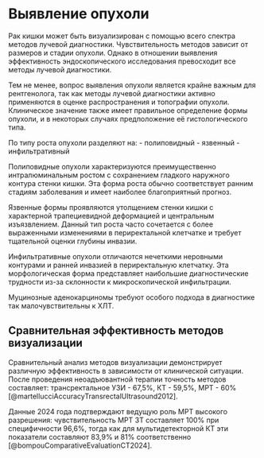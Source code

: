 # Выявление опухоли

Рак кишки может быть визуализирован с помощью всего спектра методов лучевой диагностики. Чувствительность методов зависит от размеров и стадии опухоли. Однако в отношении выявления эффективность эндоскопического исследования превосходит все методы лучевой диагностики.

Тем не менее, вопрос выявления опухоли является крайне важным для рентгенолога, так как методы лучевой диагностики активно применяются в оценке распространения и топографии опухоли. Клиническое значение также имеет правильное определение формы опухоли, и в некоторых случаях предположение её гистологического типа.

По типу роста опухоли разделяют на: 
- полиповидный
- язвенный
- инфильтративный

Полиповидные опухоли характеризуются преимущественно интралюминальным ростом с сохранением гладкого наружного контура стенки кишки. Эта форма роста обычно соответствует ранним стадиям заболевания и имеет наиболее благоприятный прогноз.

Язвенные формы проявляются утолщением стенки кишки с характерной трапециевидной деформацией и центральным изъязвлением. Данный тип роста часто сочетается с более выраженными изменениями в периректальной клетчатке и требует тщательной оценки глубины инвазии.

Инфильтративные опухоли отличаются нечеткими неровными контурами и ранней инвазией в периректальную клетчатку. Эта морфологическая форма представляет наибольшие диагностические трудности из-за склонности к микроскопической инфильтрации.

Муцинозные аденокарциномы требуют особого подхода в диагностике так малочувствительны к ХЛТ. 

## Сравнительная эффективность методов визуализации

Сравнительный анализ методов визуализации демонстрирует различную эффективность в зависимости от клинической ситуации. После проведения неоадъювантной терапии точность методов составляет: трансректальное УЗИ - 67,5%, КТ - 59,5%, МРТ - 60% [@martellucciAccuracyTransrectalUltrasound2012]. 

Данные 2024 года подтверждают ведущую роль МРТ высокого разрешения: чувствительность МРТ 3Т составляет 100% при специфичности 96,6%, тогда как для мультидетекторной КТ эти показатели составляют 83,9% и 81% соответственно [@bompouComparativeEvaluationCT2024].
